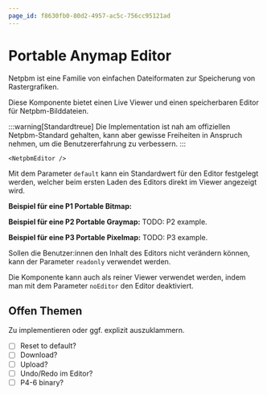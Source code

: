 ```yaml
---
page_id: f8630fb0-80d2-4957-ac5c-756cc95121ad
---
```



# Portable Anymap Editor
Netpbm ist eine Familie von einfachen Dateiformaten zur Speicherung von Rastergrafiken.

Diese Komponente bietet einen Live Viewer und einen speicherbaren Editor für Netpbm-Bilddateien.

:::warning[Standardtreue]
Die Implementation ist nah am offiziellen Netpbm-Standard gehalten, kann aber gewisse Freiheiten in Anspruch nehmen, um die Benutzererfahrung zu verbessern.
:::

```mdx
<NetpbmEditor />
```

<BrowserWindow>
    <NetpbmEditor />
</BrowserWindow>

Mit dem Parameter `default` kann ein Standardwert für den Editor festgelegt werden, welcher beim ersten Laden des Editors direkt im Viewer angezeigt wird.

**Beispiel für eine P1 Portable Bitmap:**
<BrowserWindow>
    <NetpbmEditor default="P1
        # Beispiel einer Bitmap für den Buchstaben 'J'
        6 10
        1 2 3 4 5 6
        7 8 9 10 11 12
        0 0 0 0 1 0
        0 0 0 0 1 0
        0 0 0 0 1 0
        0 0 0 0 1 0
        1 0 0 0 1 0
        0 1 1 1 0 0
        0 0 0 0 0 0
        0 0 0 0 0 0" />
</BrowserWindow>

**Beispiel für eine P2 Portable Graymap:**
<BrowserWindow>
    TODO: P2 example.
    <NetpbmEditor default="P2" />
</BrowserWindow>

**Beispiel für eine P3 Portable Pixelmap:**
<BrowserWindow>
    TODO: P3 example.
    <NetpbmEditor default="P3" />
</BrowserWindow>

Sollen die Benutzer:innen den Inhalt des Editors nicht verändern können, kann der Parameter `readonly` verwendet werden.

<BrowserWindow>
    <NetpbmEditor readonly default="P1
        # Readonly-Beispiel einer Bitmap für den Buchstaben 'J'
        6 10
        0 0 0 0 1 0
        0 0 0 0 1 0
        0 0 0 0 1 0
        0 0 0 0 1 0
        0 0 0 0 1 0
        0 0 0 0 1 0
        1 0 0 0 1 0
        0 1 1 1 0 0
        0 0 0 0 0 0
        0 0 0 0 0 0" />
</BrowserWindow>

Die Komponente kann auch als reiner Viewer verwendet werden, indem man mit dem Parameter `noEditor` den Editor deaktiviert.

<BrowserWindow>
    <NetpbmEditor noEditor default="P1
        # Beispiel einer Bitmap für den Buchstaben 'J' ohne Editor
        6 10
        0 0 0 0 1 0
        0 0 0 0 1 0
        0 0 0 0 1 0
        0 0 0 0 1 0
        0 0 0 0 1 0
        0 0 0 0 1 0
        1 0 0 0 1 0
        0 1 1 1 0 0
        0 0 0 0 0 0
        0 0 0 0 0 0" />
</BrowserWindow>

## Offen Themen
Zu implementieren oder ggf. explizit auszuklammern.
- [ ] Reset to default?
- [ ] Download?
- [ ] Upload?
- [ ] Undo/Redo im Editor?
- [ ] P4-6 binary?